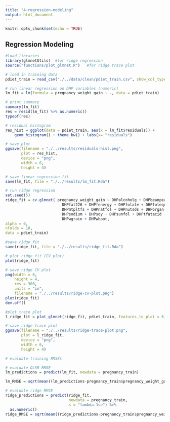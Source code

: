 ```yaml
---
title: "4-regression-modeling"
output: html_document
---
```


```r
knitr::opts_chunk$set(echo = TRUE)
```

## Regression Modeling 
```r
#load libraries
library(glmnetUtils)  #for ridge regression
source("functions/plot_glmnet.R")   #for ridge trace plot

```

```r
# load in training data
pdiet_train = read_csv("./../data/clean/pdiet_train.csv", show_col_types = FALSE)
```

```r
# run linear regression on DHP variables (numeric)
lm_fit = lm(formula = pregnancy_weight_gain ~ ., data = pdiet_train)

# print summary
summary(lm_fit)
res = resid(lm_fit) %>% as.numeric()
typeof(res)

# residual histogram
res_hist = ggplot(data = pdiet_train, aes(x = lm_fit$residuals)) +
    geom_histogram() + theme_bw() + labs(x= "residuals")

# save plot
ggsave(filename = "./../results/residuals-hist.png", 
       plot = res_hist, 
       device = "png", 
       width = 6, 
       height = 4)

# save linear regression fit
save(lm_fit, file = "./../results/lm_fit.Rda")
```



```r
# run ridge regression
set.seed(5)
ridge_fit = cv.glmnet( pregnancy_weight_gain ~ DHPalcoholg + DHPbeanpea + DHPbfpklb + DHPcalcium + DHPfat205 +
                         DHPfat226 + DHPfenergy + DHPfolate + DHPfolequ + DHPfrklch + DHPfruit + DHPiron +
                         DHPmtpltfs + DHPnatfol + DHPnutsds + DHPorgan + DHPpepfat + DHPpfat + DHPpoultry +
                         DHPsodium + DHPsoy + DHPsunfol + DHPtfatacid + DHPupfol + DHPveg + DHPvitd +
                         DHPwgrain + DHPwhpot,
alpha = 0,
nfolds = 10,
data = pdiet_train)

#save ridge fit
save(ridge_fit, file = "./../results/ridge_fit.Rda")

# plot ridge fit (CV plot)
plot(ridge_fit)

# save ridge CV plot
png(width = 6, 
    height = 4,
    res = 300,
    units = "in", 
    filename = "./../results/ridge-cv-plot.png")
plot(ridge_fit)
dev.off()

#plot trace plot 
l_ridge_fit = plot_glmnet(ridge_fit, pdiet_train, features_to_plot = 6)

# save ridge trace plot
ggsave(filename = "./../results/ridge-trace-plot.png", 
       plot = l_ridge_fit, 
       device = "png", 
       width = 6, 
       height = 4)
```

```r
# evaluate training RMSEs

# evaluate OLSR RMSE
lm_predictions = predict(lm_fit, newdata = pregnancy_train)

lm_RMSE = sqrt(mean((lm_predictions-pregnancy_train$pregnancy_weight_gain)^2))

# evaluate ridge RMSE
ridge_predictions = predict(ridge_fit, 
                            newdata = pregnancy_train, 
                            s = "lambda.1se") %>%
  as.numeric()
ridge_RMSE = sqrt(mean((ridge_predictions-pregnancy_train$pregnancy_weight_gain)^2))

```
























